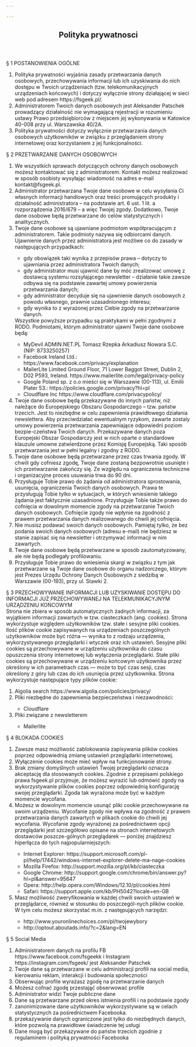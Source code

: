 ```yaml
---

---
```


<Base head={{ title: "Polityka prywatności", description: "Polityka prywatności" }} >
<Section>
<header className="post-header">
        <h1 className="post-title">Polityka prywatnosci</h1>
      </header>
      <article>
      § 1 POSTANOWIENIA OGÓLNE
      <ol>
<li>Polityka prywatności wyjaśnia zasady przetwarzania danych osobowych, przechowywania informacji lub ich uzyskiwania do nich dostępu w Twoich urządzeniach (tzw. telekomunikacyjnych urządzeniach końcowych) i dotyczy wyłącznie strony działającej w sieci web pod adresem https://fsgeek.pl/.</li>
<li>Administratorem Twoich danych osobowych jest Aleksander Patschek prowadzący działalność nie wymagającą rejestracji w rozumieniu ustawy Prawo przedsiębiorców z miejscem jej wykonywania w Katowice 40-008 przy ul. Warszawska 40/2A.</li>
<li>Polityka prywatności dotyczy wyłącznie przetwarzania danych osobowych użytkowników w związku z przeglądaniem strony internetowej oraz korzystaniem z jej funkcjonalności.</li>
  </ol>
§ 2 PRZETWARZANIE DANYCH OSOBOWYCH
<ol>
<li>We wszystkich sprawach dotyczących ochrony danych osobowych możesz kontaktować się z administratorem. Kontakt możesz realizować w sposób osobisty wysyłając wiadomość na adres e-mail kontakt@fsgeek.pl.</li>
<li>Administrator przetwarzana Twoje dane osobowe w celu wysyłania Ci własnych informacji handlowych oraz treści promujących produkty i działalność administratora – na podstawie art. 6 ust. 1 lit. a rozporządzenia 2016/679 – a więc Twojej zgody. Dodatkowo, Twoje dane osobowe będą przetwarzane do celów statystycznych i analitycznych.</li>
<li>Twoje dane osobowe są ujawniane podmiotom współpracującym z administratorem. Takie podmioty nazywa się odbiorcami danych. Ujawnienie danych przez administratora jest możliwe co do zasady w następujących przypadkach:</li>
  <ul>
  <li>gdy obowiązek taki wynika z przepisów prawa – dotyczy to ujawniania przez administratora Twoich danych;</li>
  <li>gdy administrator musi ujawnić dane by móc zrealizować umowę z dostawcą systemu rozsyłającego newsletter – działanie takie zawsze odbywa się na podstawie zawartej umowy powierzenia przetwarzania danych;</li>
  <li>gdy administrator decyduje się na ujawnienie danych osobowych z powodu własnego, prawnie uzasadnionego interesu;</li>
  <li>gdy wynika to z wyrażonej przez Ciebie zgody na przetwarzanie danych.</li>
</ul>
Wszystkie powyższe przypadku są praktykami w pełni zgodnymi z RODO.
Podmiotami, którym administrator ujawni Twoje dane osobowe będą:
<ul>
<li>MyDevil ADMIN.NET.PL Tomasz Rzepka Arkadiusz Nowara S.C. (NIP: 8733250257)</li>
<li>Facebook Ireland Ltd.: https://www.facebook.com/privacy/explanation</li>
<li>MailerLite Limited Ground Floor, 71 Lower Baggot Street, Dublin 2, D02 P593, Ireland. https://www.mailerlite.com/legal/privacy-policy</li>
<li>Google Poland sp. z o.o mieści się w Warszawie (00-113), ul. Emilii Plater 53.: https://policies.google.com/privacy?hl=pl</li>
<li>Cloudflare Inc https://www.cloudflare.com/privacypolicy/</li>
</ul>
<li>Twoje dane osobowe będą przekazywane do innych państw, niż należące do Europejskiego Obszaru Gospodarczego – tzw. państw trzecich. Jest to niezbędne w celu zapewnienia prawidłowego działania newslettera. Aby przeciwdziałać ewentualnym ryzykom, zawarte zostaly umowy powierzenia przetwarzania zapewniające odpowiedni poziom bezpie-czeństwa Twoich danych. Przekazywane danych poza Europejski Obszar Gospodarczy jest w nich oparte o standardowe klauzule umowne zatwierdzone przez Komisję Europejską. Taki sposób przetwarzania jest w pełni legalny i zgodny z RODO.</li>
<li>Twoje dane osobowe będą przetwarzane przez czas trwania zgody. W chwili gdy cofniesz zgodę, Twoje dane zostaną bezpowrotnie usunięte i ich przetwarzanie zakończy się. Ze względu na ograniczenia techniczne i organizacyjne proces usuwania trwa do 90 dni.</li>
<li>Przysługuje Tobie prawo do żądania od administratora sprostowania, usunięcia, ograniczenia Twoich danych osobowych. Prawa te przysługują Tobie tylko w sytuacjach, w których wniesienie takiego żądania jest faktycznie uzasadnione.
Przysługuje Tobie także prawo do cofnięcia w dowolnym momencie zgody na przetwarzanie Twoich danych osobowych. Cofnięcie zgody nie wpłynie na zgodność z prawem przetwarzania danych realizowanego do chwili jej cofnięcia.</li>
<li>Nie musisz podawać swoich danych osobowych. Pamiętaj tylko, że bez podania swoich danych osobowych (adresu e-mail) nie będziesz w stanie zapisać się na newsletter i otrzymywać informacji w nim zawartych.</li>
<li>Twoje dane osobowe będą przetwarzane w sposób zautomatyzowany, ale nie będą podlegały profilowaniu.</li>
<li>Przysługuje Tobie prawo do wniesienia skargi w związku z tym jak przetwarzane są Twoje dane osobowe do organu nadzorczego, którym jest Prezes Urzędu Ochrony Danych Osobowych z siedzibą w Warszawie (00-193), przy ul. Stawki 2.</li>
</ol>
§ 3 PRZECHOWYWANIE INFORMACJI LUB UZYSKIWANIE DOSTĘPU DO INFORMACJI JUŻ PRZECHOWYWANEJ NA TELEKMUNIKACYJNYM URZĄDZENIU KOŃCOWYM <br/>
Strona nie zbiera w sposób automatycznych żadnych informacji, za wyjątkiem informacji zawartych w tzw. ciasteczkach (ang. cookies). Strona wykorzystuje względem użytkowników tzw. stałe i sesyjne pliki cookies. Ilość plików cookie zapisywanych na urządzeniach poszczególnych użytkowników może być różna — wynika to z rodzaju urządzenia, wykorzystywanego przeglądarki i wtyczek oraz ich ustawień. Sesyjne pliki cookies są przechowywane w urządzeniu użytkownika do czasu opuszczenia strony internetowej lub wyłączenia przeglądarki. Stałe pliki cookies są przechowywane w urządzeniu końcowym użytkownika przez określony w ich parametrach czas — może to być czas sesji, czas określony z góry lub czas do ich usunięcia przez użytkownika. Strona wykorzystuje następujące typy plików cookie:
<ol>
<li>Algolia search <a>https://www.algolia.com/policies/privacy/</a></li>
<li> Pliki niezbędne do zapewnienia bezpieczeństwa i niezawodności:</li>
<ul>
<li>Cloudflare</li>
</ul>
<li>Pliki związane z newsletterem</li>
<ul>
<li>Mailerlite</li>
</ul>
</ol>
§ 4 BLOKADA COOKIES
<ol>
<li>Zawsze masz możliwość zablokowania zapisywania plików cookies poprzez odpowiednią zmianę ustawień przeglądarki internetowej.</li>
<li>Wyłączenie cookies może mieć wpływ na funkcjonowanie strony.</li>
<li>Brak zmiany domyślnych ustawień Twojej przeglądarki oznacza akceptację dla stosowanych cookies. Zgodnie z przepisami polskiego prawa fsgeek.pl przyjmuje, że możesz wyrazić lub odmówić zgody na wykorzystywanie plików cookies poprzez odpowiednią konfigurację swojej przeglądarki. Zgoda tak wyrażona może być w każdym momencie wycofana.</li>
<li>Możesz w dowolnym momencie usunąć pliki cookie przechowywane na swoim urządzeniu. Wycofanie zgody nie wpływa na zgodność z prawem przetwarzania danych zawartych w plikach cookie do chwili jej wycofania. Wycofanie zgody wyrażonej za pośrednictwem opcji przeglądarki jest szczegółowo opisane na stronach internetowych dostawców poszcze-gólnych przeglądarek — poniżej znajdziesz hiperłącza do tych najpopularniejszych:</li>
<ul>
<li>Internet Explorer: https://support.microsoft.com/pl-pl/help/17442/windows-internet-explorer-delete-ma-nage-cookies</li>
<li>Mozilla Firefox: http://support.mozilla.org/pl/kb/ciasteczka</li>
<li>Google Chrome: http://support.google.com/chrome/bin/answer.py?hl=pl&answer=95647</li>
<li>Opera: http://help.opera.com/Windows/12.10/pl/cookies.html</li>
<li>Safari: https://support.apple.com/kb/PH5042?locale=en-GB</li>
</ul>
<li>Masz możliwość zweryfikowania w każdej chwili swoich ustawień w przeglądarce, również w stosunku do poszczegól-nych plików cookie. W tym celu możesz skorzystać m.in. z następujących narzędzi:</li>
  <ul>
  <li>http://www.youronlinechoices.com/pl/twojewybory</li>
  <li>http://optout.aboutads.info/?c=2&lang=EN</li>
</ul>
</ol>

§ 5 Social Media
<ol>
  <li>Administratorem danych na profilu FB https://www.facebook.com/fsgeekk i Instagram https://instagram.com/fsgeek/ jest Aleksander Patschek</li>
  <li>Twoje dane są przetwarzane w celu administracji profili na social media, kierowaniu reklam, interakcji i budowania społeczności</li>
  <li>Obserwując profile wyrażasz zgodę na przetwarzanie danych</li>
  <li>Możesz cofnać zgodę przestająć obserwować profile</li>
  <li>Administrator widzi Twoje publiczne dane</li>
  <li>Dane są przetwarzane przed okres istnienia profili i na podstawie zgody </li>
  <li>zanonimizowane dane użytkowników wykorzystywane są w celach statystycznych za pośrednictwem Facebooka.</li>
  <li>przekazywanie danych ograniczone jest tylko do niezbędnych danych, które pozwolą na prawidłowe świadczenie tej usługi</li>
  <li>Dane mogą być przekazywane do państw trzecich zgodnie z regulaminem i polityką prywatności Facebooka</li>
</ol>
      </article>
</Section>
</Base>
